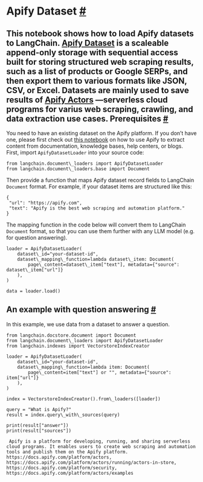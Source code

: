  Apify Dataset
 [#](#apify-dataset "Permalink to this headline")
=================================================================
 This notebook shows how to load Apify datasets to LangChain.
[Apify Dataset](https://docs.apify.com/platform/storage/dataset) 
 is a scaleable append-only storage with sequential access built for storing structured web scraping results, such as a list of products or Google SERPs, and then export them to various formats like JSON, CSV, or Excel. Datasets are mainly used to save results of
 [Apify Actors](https://apify.com/store) 
 —serverless cloud programs for varius web scraping, crawling, and data extraction use cases.
 Prerequisites
 [#](#prerequisites "Permalink to this headline")
-----------------------------------------------------------------
 You need to have an existing dataset on the Apify platform. If you don’t have one, please first check out
 [this notebook](../../../agents/tools/examples/apify.html)
 on how to use Apify to extract content from documentation, knowledge bases, help centers, or blogs.
 First, import
 `ApifyDatasetLoader`
 into your source code:
```
from langchain.document\_loaders import ApifyDatasetLoader
from langchain.document\_loaders.base import Document
```
 Then provide a function that maps Apify dataset record fields to LangChain
 `Document`
 format.
 For example, if your dataset items are structured like this:
```
{
 "url": "https://apify.com",
 "text": "Apify is the best web scraping and automation platform."
}
```
 The mapping function in the code below will convert them to LangChain
 `Document`
 format, so that you can use them further with any LLM model (e.g. for question answering).
```
loader = ApifyDatasetLoader(
    dataset\_id="your-dataset-id",
    dataset\_mapping\_function=lambda dataset\_item: Document(
        page\_content=dataset\_item["text"], metadata={"source": dataset\_item["url"]}
    ),
)
```
```
data = loader.load()
```
 An example with question answering
 [#](#an-example-with-question-answering "Permalink to this headline")
-----------------------------------------------------------------------------------------------------------
 In this example, we use data from a dataset to answer a question.
```
from langchain.docstore.document import Document
from langchain.document\_loaders import ApifyDatasetLoader
from langchain.indexes import VectorstoreIndexCreator
```
```
loader = ApifyDatasetLoader(
    dataset\_id="your-dataset-id",
    dataset\_mapping\_function=lambda item: Document(
        page\_content=item["text"] or "", metadata={"source": item["url"]}
    ),
)
```
```
index = VectorstoreIndexCreator().from\_loaders([loader])
```
```
query = "What is Apify?"
result = index.query\_with\_sources(query)
```
```
print(result["answer"])
print(result["sources"])
```
```
 Apify is a platform for developing, running, and sharing serverless cloud programs. It enables users to create web scraping and automation tools and publish them on the Apify platform.
https://docs.apify.com/platform/actors, https://docs.apify.com/platform/actors/running/actors-in-store, https://docs.apify.com/platform/security, https://docs.apify.com/platform/actors/examples
```